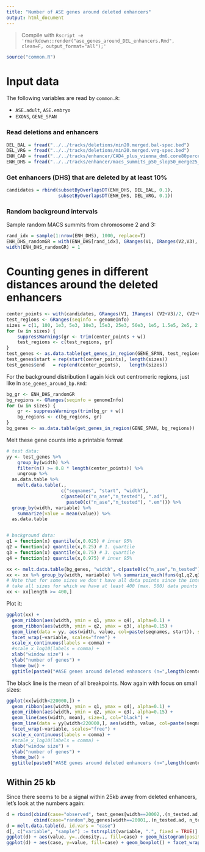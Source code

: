```yaml
---
title: "Number of ASE genes around deleted enhancers"
output: html_document
---
```


> Compile with `Rscript -e 'rmarkdown::render("ase_genes_around_DEL_enhancers.Rmd", clean=F, output_format="all");'`


```r
source("common.R")
```


# Input data

The following variables are read by `common.R`:

  * `ASE.adult`, `ASE.embryo`
  * `EXONS`, `GENE_SPAN`

### Read deletions and enhancers

```r
DEL_BAL = fread("../../tracks/deletions/min20.merged.bal-spec.bed")
DEL_VRG = fread("../../tracks/deletions/min20.merged.vrg-spec.bed")
ENH_CAD = fread("../../tracks/enhancer/CAD4_plus_vienna_dm6.core80percent.onlyChr2and3.bed")
ENH_DHS = fread("../../tracks/enhancer/macs_summits_p50_slop50_merge25_clean.htseq.dm6.onlyChr2and3.bed")
```


### Get enhancers (DHS) that are deleted by at least 10%

```r
candidates = rbind(subsetByOverlapsDT(ENH_DHS, DEL_BAL, 0.1),
                   subsetByOverlapsDT(ENH_DHS, DEL_VRG, 0.1))
```

### Random background intervals

Sample random MACS summits from chromosome 2 and 3:

```r
rand_idx = sample(1:nrow(ENH_DHS), 1000, replace=T)
ENH_DHS_randomGR = with(ENH_DHS[rand_idx], GRanges(V1, IRanges(V2,V3), seqinfo = genomeInfo))
width(ENH_DHS_randomGR) = 1
```



# Counting genes in different distances around the deleted enhancers

```r
center_points <- with(candidates, GRanges(V1, IRanges( (V2+V3)/2, (V2+V3)/2+1), seqinfo = genomeInfo))
test_regions <- GRanges(seqinfo = genomeInfo)
sizes = c(1, 100, 1e3, 5e3, 10e3, 15e3, 25e3, 50e3, 1e5, 1.5e5, 2e5, 2.5e5, 3e5, 5e5)
for (w in sizes) {
    suppressWarnings(gr <- trim(center_points + w))
    test_regions <- c(test_regions, gr)
}
test_genes <- as.data.table(get_genes_in_region(GENE_SPAN, test_regions))
test_genes$start = rep(start(center_points), length(sizes))
test_genes$end   = rep(end(center_points),   length(sizes))
```

For the background distribution I again kick out centromeric regions, just like in `ase_genes_around_bp.Rmd`:

```r
bg_gr <- ENH_DHS_randomGR
bg_regions <- GRanges(seqinfo = genomeInfo)
for (w in sizes) {
    gr <- suppressWarnings(trim(bg_gr + w))
    bg_regions <- c(bg_regions, gr)
}
bg_genes <- as.data.table(get_genes_in_region(GENE_SPAN, bg_regions))
```

Melt these gene counts into a printable format

```r
# test data:
yy <- test_genes %>% 
    group_by(width) %>% 
    filter(n() >= 0.8 * length(center_points)) %>% 
    ungroup %>% 
  as.data.table %>%
    melt.data.table(., 
                    c("seqnames", "start", "width"),
                    c(paste0(c("n_ase","n_tested"), ".ad"), 
                      paste0(c("n_ase","n_tested"), ".em"))) %>%
  group_by(width, variable) %>%
    summarize(value = mean(value)) %>%
  as.data.table


# background data:
q1 = function(x) quantile(x,0.025) # inner 95%
q2 = function(x) quantile(x,0.25) # 1. quartile
q3 = function(x) quantile(x,0.75) # 3. quartile
q4 = function(x) quantile(x,0.975) # inner 95%

xx <- melt.data.table(bg_genes, "width", c(paste0(c("n_ase","n_tested"), ".ad"), paste0(c("n_ase","n_tested"), ".em")))
xx <- xx %>% group_by(width, variable) %>% summarize_each(funs(q1,q2,q3,q4,mean,length)) %>% as.data.table
# Note that for some sizes we don't have all data points since the interval got trimmed -->
# take all sizes for which we have at least 400 (max. 500) data points
xx <- xx[length >= 400,]
```

Plot it:

```r
ggplot(xx) + 
  geom_ribbon(aes(width, ymin = q1, ymax = q4), alpha=0.1) + 
  geom_ribbon(aes(width, ymin = q2, ymax = q3), alpha=0.15) +
  geom_line(data = yy, aes(width, value, col=paste(seqnames, start)), size=1, col="black") +
  facet_wrap(~variable, scales="free") + 
  scale_x_continuous(labels = comma) +
  #scale_x_log10(labels = comma) +
  xlab("window size") +
  ylab("number of genes") +
  theme_bw() + 
  ggtitle(paste0("#ASE genes around deleted enhancers (n=",length(center_points),") vs. random background (n=",length(bg_gr),")"))
```

The black line is the mean of all breakpoints. Now again with focus on small sizes: 

```r
ggplot(xx[width<220000,]) + 
  geom_ribbon(aes(width, ymin = q1, ymax = q4), alpha=0.1) + 
  geom_ribbon(aes(width, ymin = q2, ymax = q3), alpha=0.15) +
  geom_line(aes(width, mean), size=1, col="black") +
  geom_line(data = yy[width<220000,], aes(width, value, col=paste(seqnames, start)), size=1, col="red") +
  facet_wrap(~variable, scales="free") + 
  scale_x_continuous(labels = comma) +
  #scale_x_log10(labels = comma) +  
  xlab("window size") +
  ylab("number of genes") +
  theme_bw() + 
  ggtitle(paste0("#ASE genes around deleted enhancers (n=",length(center_points),") vs. random background (n=",length(bg_gr),")"))
```


## Within 25 kb

Since there seems to be a signal within 25kb away from deleted enhancers, let's look at the numbers again:

```r
d = rbind(cbind(case="observed", test_genes[width==20002,.(n_tested.ad, n_tested.em, n_ase.em, n_ase.ad)]),
          cbind(case="random",bg_genes[width==20001,.(n_tested.ad, n_tested.em, n_ase.em, n_ase.ad)]))
d = melt.data.table(d, id.vars = "case")
d[, c("variable", "sample") := tstrsplit(variable, ".", fixed = TRUE)]
ggplot(d) + aes(value, y=..density.., fill=case) + geom_histogram(position="dodge", binwidth=1,alpha = 0.3) + facet_wrap(sample ~ variable, scales="free")
ggplot(d) + aes(case, y=value, fill=case) + geom_boxplot() + facet_wrap(sample ~ variable, scales="free")
```
